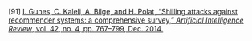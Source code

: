\[91\]	[I. Gunes, C. Kaleli, A. Bilge, and H. Polat, “Shilling attacks against recommender systems: a comprehensive survey,” *Artificial Intelligence Review*, vol. 42, no. 4, pp. 767–799, Dec. 2014\.](http://paperpile.com/b/Lj1YHA/I2rfA)